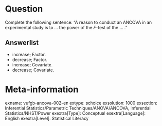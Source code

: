 Question
========
Complete the following sentence: "A reason to conduct an ANCOVA in an experimental study is to ... the power of the *F*-test of the ... ."

Answerlist
----------
* increase; Factor.
* decrease; Factor.
* increase; Covariate.
* decrease; Covariate.

Meta-information
================
exname: vufgb-ancova-002-en
extype: schoice
exsolution: 1000
exsection: Inferential Statistics/Parametric Techniques/ANOVA/ANCOVA, Inferential Statistics/NHST/Power
exextra[Type]: Conceptual
exextra[Language]: English
exextra[Level]: Statistical Literacy
